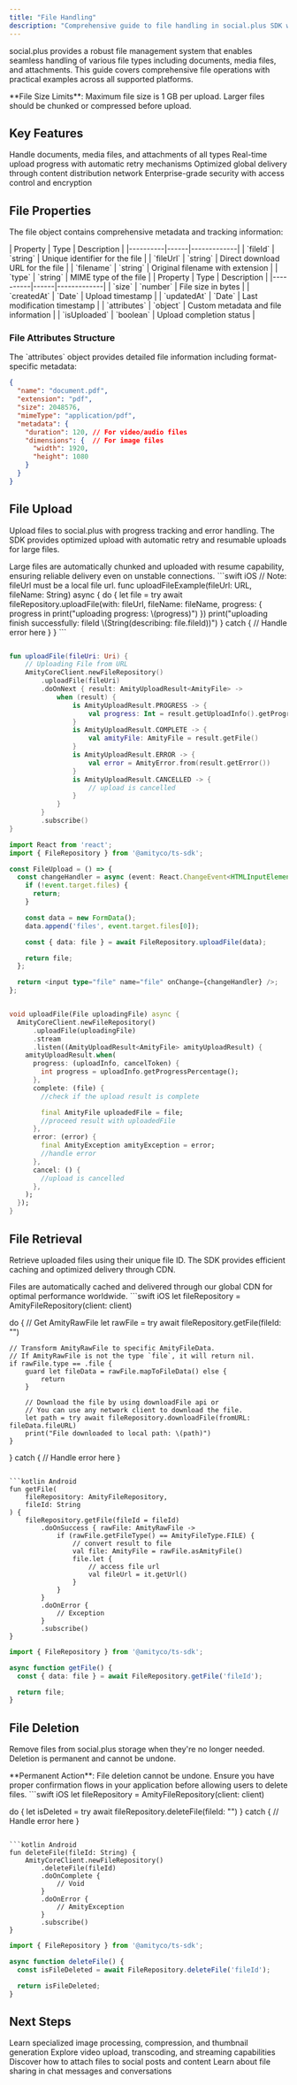 ```yaml
---
title: "File Handling"
description: "Comprehensive guide to file handling in social.plus SDK with upload, download, and management capabilities"
---
```


social.plus provides a robust file management system that enables seamless handling of various file types including documents, media files, and attachments. This guide covers comprehensive file operations with practical examples across all supported platforms.

<Note>
**File Size Limits**: Maximum file size is 1 GB per upload. Larger files should be chunked or compressed before upload.
</Note>

## Key Features

<CardGroup cols={2}>
  <Card title="Universal File Support" icon="file">
    Handle documents, media files, and attachments of all types
  </Card>
  <Card title="Progress Tracking" icon="chart-line">
    Real-time upload progress with automatic retry mechanisms
  </Card>
  <Card title="CDN Delivery" icon="globe">
    Optimized global delivery through content distribution network
  </Card>
  <Card title="Secure Storage" icon="shield">
    Enterprise-grade security with access control and encryption
  </Card>
</CardGroup>

## File Properties

The file object contains comprehensive metadata and tracking information:

<AccordionGroup>
  <Accordion title="Core Properties" icon="file-lines">
    | Property | Type | Description |
    |----------|------|-------------|
    | `fileId` | `string` | Unique identifier for the file |
    | `fileUrl` | `string` | Direct download URL for the file |
    | `filename` | `string` | Original filename with extension |
    | `type` | `string` | MIME type of the file |
  </Accordion>
  
  <Accordion title="Metadata & Tracking" icon="tags">
    | Property | Type | Description |
    |----------|------|-------------|
    | `size` | `number` | File size in bytes |
    | `createdAt` | `Date` | Upload timestamp |
    | `updatedAt` | `Date` | Last modification timestamp |
    | `attributes` | `object` | Custom metadata and file information |
    | `isUploaded` | `boolean` | Upload completion status |
  </Accordion>
</AccordionGroup>

### File Attributes Structure

<Info>
The `attributes` object provides detailed file information including format-specific metadata:
</Info>

```json
{
  "name": "document.pdf",
  "extension": "pdf",
  "size": 2048576,
  "mimeType": "application/pdf",
  "metadata": {
    "duration": 120, // For video/audio files
    "dimensions": {  // For image files
      "width": 1920,
      "height": 1080
    }
  }
}
```

## File Upload

Upload files to social.plus with progress tracking and error handling. The SDK provides optimized upload with automatic retry and resumable uploads for large files.

<Tip>
Large files are automatically chunked and uploaded with resume capability, ensuring reliable delivery even on unstable connections.
</Tip>

<CodeGroup>
```swift iOS
// Note: fileUrl must be a local file url.
func uploadFileExample(fileUrl: URL, fileName: String) async {
    do {
        let file = try await fileRepository.uploadFile(with: fileUrl, fileName: fileName, progress: { progress in
            print("uploading progress: \(progress)")
        })
        print("uploading finish successfully: fileId \(String(describing: file.fileId))")
    } catch {
        // Handle error here
    }
}
```

```kotlin Android

fun uploadFile(fileUri: Uri) {
    // Uploading File from URL
    AmityCoreClient.newFileRepository()
        .uploadFile(fileUri)
        .doOnNext { result: AmityUploadResult<AmityFile> ->
            when (result) {
                is AmityUploadResult.PROGRESS -> {
                    val progress: Int = result.getUploadInfo().getProgressPercentage()
                }
                is AmityUploadResult.COMPLETE -> {
                    val amityFile: AmityFile = result.getFile()
                }
                is AmityUploadResult.ERROR -> {
                    val error = AmityError.from(result.getError())
                }
                is AmityUploadResult.CANCELLED -> {
                    // upload is cancelled
                }
            }
        }
        .subscribe()
}
```

```typescript TypeScript
import React from 'react';
import { FileRepository } from '@amityco/ts-sdk';

const FileUpload = () => {
  const changeHandler = async (event: React.ChangeEvent<HTMLInputElement>) => {
    if (!event.target.files) {
      return;
    }

    const data = new FormData();
    data.append('files', event.target.files[0]);

    const { data: file } = await FileRepository.uploadFile(data);

    return file;
  };

  return <input type="file" name="file" onChange={changeHandler} />;
};
```

```dart Flutter

void uploadFile(File uploadingFile) async {
  AmityCoreClient.newFileRepository()
      .uploadFile(uploadingFile)
      .stream
      .listen((AmityUploadResult<AmityFile> amityUploadResult) {
    amityUploadResult.when(
      progress: (uploadInfo, cancelToken) {
        int progress = uploadInfo.getProgressPercentage();
      },
      complete: (file) {
        //check if the upload result is complete

        final AmityFile uploadedFile = file;
        //proceed result with uploadedFile
      },
      error: (error) {
        final AmityException amityException = error;
        //handle error
      },
      cancel: () {
        //upload is cancelled
      },
    );
  });
}
```
</CodeGroup>

## File Retrieval

Retrieve uploaded files using their unique file ID. The SDK provides efficient caching and optimized delivery through CDN.

<Info>
Files are automatically cached and delivered through our global CDN for optimal performance worldwide.
</Info>

<CodeGroup>
```swift iOS
let fileRepository = AmityFileRepository(client: client)

do {
    // Get AmityRawFile
    let rawFile = try await fileRepository.getFile(fileId: "<file-id>")
    
    // Transform AmityRawFile to specific AmityFileData.
    // If AmityRawFile is not the type `file`, it will return nil.
    if rawFile.type == .file {
        guard let fileData = rawFile.mapToFileData() else {
            return
        }
        
        // Download the file by using downloadFile api or
        // You can use any network client to download the file.
        let path = try await fileRepository.downloadFile(fromURL: fileData.fileURL)
        print("File downloaded to local path: \(path)")
    }
} catch {
    // Handle error here
}
```

```kotlin Android
fun getFile(
    fileRepository: AmityFileRepository,
    fileId: String
) {
    fileRepository.getFile(fileId = fileId)
        .doOnSuccess { rawFile: AmityRawFile ->
            if (rawFile.getFileType() == AmityFileType.FILE) {
                // convert result to file
                val file: AmityFile = rawFile.asAmityFile()
                file.let {
                    // access file url
                    val fileUrl = it.getUrl()
                }
            }
        }
        .doOnError {
            // Exception
        }
        .subscribe()
}
```

```typescript TypeScript
import { FileRepository } from '@amityco/ts-sdk';

async function getFile() {
  const { data: file } = await FileRepository.getFile('fileId');

  return file;
}
```
</CodeGroup>


## File Deletion

Remove files from social.plus storage when they're no longer needed. Deletion is permanent and cannot be undone.

<Warning>
**Permanent Action**: File deletion cannot be undone. Ensure you have proper confirmation flows in your application before allowing users to delete files.
</Warning>

<CodeGroup>
```swift iOS
let fileRepository = AmityFileRepository(client: client)

do {
    let isDeleted = try await fileRepository.deleteFile(fileId: "<file-id>")
} catch {
    // Handle error here
}
```

```kotlin Android
fun deleteFile(fileId: String) {
    AmityCoreClient.newFileRepository()
        .deleteFile(fileId)
        .doOnComplete {
            // Void
        }
        .doOnError {
            // AmityException
        }
        .subscribe()
}
```

```typescript TypeScript
import { FileRepository } from '@amityco/ts-sdk';

async function deleteFile() {
  const isFileDeleted = await FileRepository.deleteFile('fileId');

  return isFileDeleted;
}
```
</CodeGroup>

## Next Steps

<CardGroup cols={2}>
  <Card title="Image Handling" icon="image" href="./image-handling">
    Learn specialized image processing, compression, and thumbnail generation
  </Card>
  <Card title="Video Handling" icon="video" href="./video-handling">
    Explore video upload, transcoding, and streaming capabilities
  </Card>
  <Card title="Posts Integration" icon="pen-to-square" href="../social/posts">
    Discover how to attach files to social posts and content
  </Card>
  <Card title="Chat Files" icon="message" href="../chat/messaging/send-a-message">
    Learn about file sharing in chat messages and conversations
  </Card>
</CardGroup>